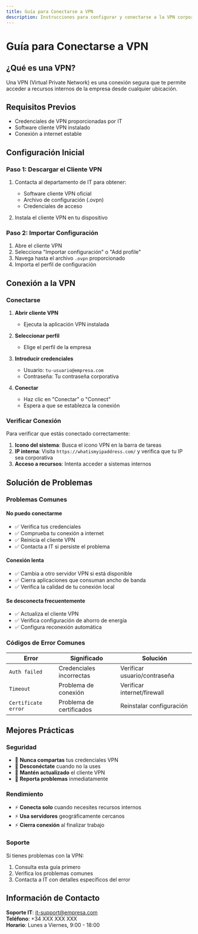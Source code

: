 ```yaml
---
title: Guía para Conectarse a VPN
description: Instrucciones para configurar y conectarse a la VPN corporativa
---
```



# Guía para Conectarse a VPN

## ¿Qué es una VPN?

Una VPN (Virtual Private Network) es una conexión segura que te permite acceder a recursos internos de la empresa desde cualquier ubicación.

## Requisitos Previos

- Credenciales de VPN proporcionadas por IT
- Software cliente VPN instalado
- Conexión a internet estable

## Configuración Inicial

### Paso 1: Descargar el Cliente VPN

1. Contacta al departamento de IT para obtener:
   - Software cliente VPN oficial
   - Archivo de configuración (.ovpn)
   - Credenciales de acceso

2. Instala el cliente VPN en tu dispositivo

### Paso 2: Importar Configuración

1. Abre el cliente VPN
2. Selecciona "Importar configuración" o "Add profile"
3. Navega hasta el archivo `.ovpn` proporcionado
4. Importa el perfil de configuración

## Conexión a la VPN

### Conectarse

1. **Abrir cliente VPN**
   - Ejecuta la aplicación VPN instalada

2. **Seleccionar perfil**
   - Elige el perfil de la empresa

3. **Introducir credenciales**
   - Usuario: `tu-usuario@empresa.com`
   - Contraseña: Tu contraseña corporativa

4. **Conectar**
   - Haz clic en "Conectar" o "Connect"
   - Espera a que se establezca la conexión

### Verificar Conexión

Para verificar que estás conectado correctamente:

1. **Icono del sistema**: Busca el icono VPN en la barra de tareas
2. **IP interna**: Visita `https://whatismyipaddress.com/` y verifica que tu IP sea corporativa
3. **Acceso a recursos**: Intenta acceder a sistemas internos

## Solución de Problemas

### Problemas Comunes

#### No puedo conectarme

- ✅ Verifica tus credenciales
- ✅ Comprueba tu conexión a internet
- ✅ Reinicia el cliente VPN
- ✅ Contacta a IT si persiste el problema

#### Conexión lenta

- ✅ Cambia a otro servidor VPN si está disponible
- ✅ Cierra aplicaciones que consuman ancho de banda
- ✅ Verifica la calidad de tu conexión local

#### Se desconecta frecuentemente

- ✅ Actualiza el cliente VPN
- ✅ Verifica configuración de ahorro de energía
- ✅ Configura reconexión automática

### Códigos de Error Comunes

| Error               | Significado              | Solución                     |
| ------------------- | ------------------------ | ---------------------------- |
| `Auth failed`       | Credenciales incorrectas | Verificar usuario/contraseña |
| `Timeout`           | Problema de conexión     | Verificar internet/firewall  |
| `Certificate error` | Problema de certificados | Reinstalar configuración     |

## Mejores Prácticas

### Seguridad

- 🔐 **Nunca compartas** tus credenciales VPN
- 🔐 **Desconéctate** cuando no la uses
- 🔐 **Mantén actualizado** el cliente VPN
- 🔐 **Reporta problemas** inmediatamente

### Rendimiento

- ⚡ **Conecta solo** cuando necesites recursos internos
- ⚡ **Usa servidores** geográficamente cercanos
- ⚡ **Cierra conexión** al finalizar trabajo

### Soporte

Si tienes problemas con la VPN:

1. Consulta esta guía primero
2. Verifica los problemas comunes
3. Contacta a IT con detalles específicos del error

## Información de Contacto

**Soporte IT**: it-support@empresa.com  
**Teléfono**: +34 XXX XXX XXX  
**Horario**: Lunes a Viernes, 9:00 - 18:00
